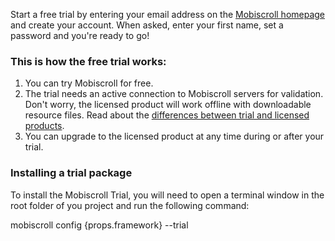 
Start a free trial by entering your email address on the [Mobiscroll homepage](https://mobiscroll.com) and create your account. When asked, enter your first name, set a password and you're ready to go!

### This is how the free trial works:
1. You can try Mobiscroll for free.
2. The trial needs an active connection to Mobiscroll servers for validation. Don't worry, the licensed product will work offline with downloadable resource files.
Read about the [differences between trial and licensed products](http://help.mobiscroll.com/trials/what-are-the-limitations-of-the-trial).
3. You can upgrade to the licensed product at any time during or after your trial.

### Installing a trial package

To install the Mobiscroll Trial, you will need to open a terminal window in the root folder of you project and run the following command:

<CodeBlock language="bash">
mobiscroll config {props.framework} --trial
</CodeBlock>